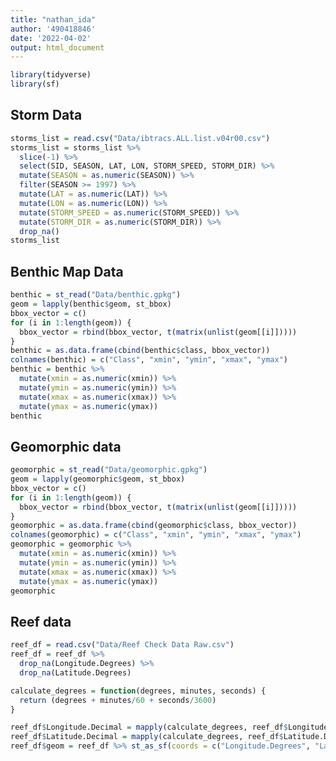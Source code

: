 ```yaml
---
title: "nathan_ida"
author: '490418846'
date: '2022-04-02'
output: html_document
---
```


```r
library(tidyverse)
library(sf)
```

## Storm Data

```r
storms_list = read.csv("Data/ibtracs.ALL.list.v04r00.csv")
storms_list = storms_list %>% 
  slice(-1) %>%
  select(SID, SEASON, LAT, LON, STORM_SPEED, STORM_DIR) %>%
  mutate(SEASON = as.numeric(SEASON)) %>%
  filter(SEASON >= 1997) %>%
  mutate(LAT = as.numeric(LAT)) %>%
  mutate(LON = as.numeric(LON)) %>%
  mutate(STORM_SPEED = as.numeric(STORM_SPEED)) %>%
  mutate(STORM_DIR = as.numeric(STORM_DIR)) %>%
  drop_na()
storms_list
```

## Benthic Map Data

```r
benthic = st_read("Data/benthic.gpkg")
geom = lapply(benthic$geom, st_bbox)
bbox_vector = c()
for (i in 1:length(geom)) {
  bbox_vector = rbind(bbox_vector, t(matrix(unlist(geom[[i]]))))
}
benthic = as.data.frame(cbind(benthic$class, bbox_vector))
colnames(benthic) = c("Class", "xmin", "ymin", "xmax", "ymax")
benthic = benthic %>%
  mutate(xmin = as.numeric(xmin)) %>%
  mutate(ymin = as.numeric(ymin)) %>%
  mutate(xmax = as.numeric(xmax)) %>%
  mutate(ymax = as.numeric(ymax))
benthic
```

## Geomorphic data

```r
geomorphic = st_read("Data/geomorphic.gpkg")
geom = lapply(geomorphic$geom, st_bbox)
bbox_vector = c()
for (i in 1:length(geom)) {
  bbox_vector = rbind(bbox_vector, t(matrix(unlist(geom[[i]]))))
}
geomorphic = as.data.frame(cbind(geomorphic$class, bbox_vector))
colnames(geomorphic) = c("Class", "xmin", "ymin", "xmax", "ymax")
geomorphic = geomorphic %>%
  mutate(xmin = as.numeric(xmin)) %>%
  mutate(ymin = as.numeric(ymin)) %>%
  mutate(xmax = as.numeric(xmax)) %>%
  mutate(ymax = as.numeric(ymax))
geomorphic
```

## Reef data

```r
reef_df = read.csv("Data/Reef Check Data Raw.csv")
reef_df = reef_df %>% 
  drop_na(Longitude.Degrees) %>%
  drop_na(Latitude.Degrees) 

calculate_degrees = function(degrees, minutes, seconds) {
  return (degrees + minutes/60 + seconds/3600)
}

reef_df$Longitude.Decimal = mapply(calculate_degrees, reef_df$Longitude.Degrees, reef_df$Longitude.Minutes, reef_df$Longitude.Seconds)
reef_df$Latitude.Decimal = mapply(calculate_degrees, reef_df$Latitude.Degrees, reef_df$Latitude.Minutes, reef_df$Latitude.Seconds)
reef_df$geom = reef_df %>% st_as_sf(coords = c("Longitude.Degrees", "Latitude.Degrees"),crs=4326)
```


